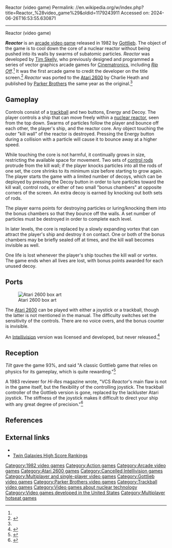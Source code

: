 Reactor (video game)
Permalink: //en.wikipedia.org/w/index.php?title=Reactor_%28video_game%29&oldid=1179243911
Accessed on: 2024-06-26T16:53:55.630871



------
Reactor (video game)
{{short description|1982 video game}}
{{Infobox video game
|title = Reactor
|image = Reactorflyer.jpg
|caption = A flyer for the Arcade version of Reactor
|developer = [[Gottlieb]]
|publisher = [[Gottlieb]] <br>[[Parker Brothers]] (2600)
|designer = [[Tim Skelly]]<ref name="giantlist">{{cite web|title=The Giant List of Classic Game Programmers|url=https://dadgum.com/giantlist/ |first1=James |last1=Hague}}</ref>
|artist = Tim Skelly
|programmer = Tim Skelly (arcade)<br>Charlie Heath (2600)<ref name=giantlist/>
|composer = David Thiel
|release = 1982
|genre = [[Action game|Action]]
|modes = 1-2 players alternating turns
|platforms = [[Arcade video game|Arcade]], [[Atari 2600]]
}}

'''''Reactor''''' is an [[arcade video game]] released in 1982 by [[Gottlieb]]. The object of the game is to cool down the core of a nuclear reactor without being pushed into its walls by swarms of subatomic particles. ''Reactor'' was developed by [[Tim Skelly]], who previously designed and programmed a series of vector graphics arcade games for [[Cinematronics]], including ''[[Rip Off (video game)|Rip Off]]''.<ref name=giantlist/> It was the first arcade game to credit the developer on the title screen.<ref name="tshist">{{cite web | url=http://www.dadgum.com/giantlist/archive/cinematronics.html| title=Tim Skelly's History of Cinematronics and Vectorbeam |website=dadgum.com| accessdate=2008-08-06}}</ref> ''Reactor'' was ported to the [[Atari 2600]] by Charlie Heath and published by [[Parker Brothers]] the same year as the original.<ref name=giantlist/>

==Gameplay==
Controls consist of a [[trackball]] and two buttons, Energy and Decoy. The player controls a ship that can move freely within a [[nuclear reactor]], seen from the top down. Swarms of particles follow the player and bounce off each other, the player's ship, and the reactor core. Any object touching the outer "kill wall" of the reactor is destroyed. Pressing the Energy button during a collision with a particle will cause it to bounce away at a higher speed.

While touching the core is not harmful, it continually grows in size, restricting the available space for movement. Two sets of [[control rod]]s protrude from the kill wall; if the player knocks particles into all the rods of one set, the core shrinks to its minimum size before starting to grow again. The player starts the game with a limited number of decoys, which can be deployed by pressing the Decoy button in order to lure particles toward the kill wall, control rods, or either of two small "bonus chambers" at opposite corners of the screen. An extra decoy is earned by knocking out both sets of rods.

The player earns points for destroying particles or luring/knocking them into the bonus chambers so that they bounce off the walls. A set number of particles must be destroyed in order to complete each level.

In later levels, the core is replaced by a slowly expanding vortex that can attract the player's ship and destroy it on contact. One or both of the bonus chambers may be briefly sealed off at times, and the kill wall becomes invisible as well.

One life is lost whenever the player's ship touches the kill wall or vortex. The game ends when all lives are lost, with bonus points awarded for each unused decoy.

==Ports==

[[File:ReactorBoxShotAtari2600.jpg|thumb|Atari 2600 box art]]

The [[Atari 2600]] can be played with either a joystick or a trackball, though the latter is not mentioned in the manual.{{Citation needed|date=February 2021}} The difficulty switches set the sensitivity of the controls. There are no voice overs, and the bonus counter is invisible.

An [[Intellivision]] version was licensed and developed, but never released.<ref>{{cite web | url=http://www.intellivisionlives.com/bluesky/games/credits/parkerbros.shtml#Anchor-Reactor-2442 | work=Intellivision Lives | title=Parker Bros. for Intellivision | accessdate=2008-08-05 |archiveurl = https://web.archive.org/web/20080423060453/http://www.intellivisionlives.com/bluesky/games/credits/parkerbros.shtml#Anchor-Reactor-2442 <!-- Bot retrieved archive --> |archivedate = 2008-04-23}}</ref>


==Reception==
''Tilt'' gave the game 93%, and said "A classic Gottlieb game that relies on physics for its gameplay, which is quite rewarding."<ref>{{cite web |url=http://www.abandonware-magazines.org/affiche_mag.php?mag=28&num=285 |title = Le site des anciennes revues informatiques - www.abandonware-magazines.org}}</ref>

A 1983 reviewer for ''Hi-Res'' magazine wrote, "VCS ''Reactor'''s main flaw is not in the game itself, but the flexibility of the controlling joystick. The trackball controller of the Gottlieb version is gone, replaced by the lackluster Atari joystick. The stiffness of the joystick makes it difficult to direct your ship with any great degree of precision."<ref name="hires">{{cite journal |last1=Murley |first1=Mark S. |title=Bringing Home the Arcade Game Craze |journal=Hi-Res |date=November 1982 |volume=1 |issue=1 |page=72 |url=https://www.atarimagazines.com/hi-res/v1n1/arcadecraze.php}}</ref>

==References==
{{reflist}}

== External links ==
*{{KLOV game|id=9274|name=Reactor}}
*[http://www.twingalaxies.com/index.aspx?c=22&pi=2&gi=3923&vi=3379 Twin Galaxies High Score Rankings]

[[Category:1982 video games]]
[[Category:Action games]]
[[Category:Arcade video games]]
[[Category:Atari 2600 games]]
[[Category:Cancelled Intellivision games]]
[[Category:Multiplayer and single-player video games]]
[[Category:Gottlieb video games]]
[[Category:Parker Brothers video games]]
[[Category:Trackball video games]]
[[Category:Video games about nuclear technology]]
[[Category:Video games developed in the United States]]
[[Category:Multiplayer hotseat games]]